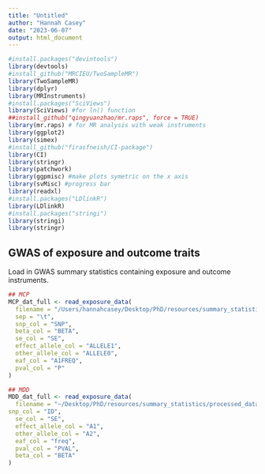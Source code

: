 ```yaml
---
title: "Untitled"
author: "Hannah Casey"
date: "2023-06-07"
output: html_document
---
```


```r

#install.packages("devintools") 
library(devtools)
#install_github("MRCIEU/TwoSampleMR")
library(TwoSampleMR)
library(dplyr)
library(MRInstruments)
#install.packages("SciViews")
library(SciViews) #for ln() function
##install_github("qingyuanzhao/mr.raps", force = TRUE)
library(mr.raps) # for MR analysis with weak instruments
library(ggplot2) 
library(simex)
#install_github("firasfneish/CI-package")
library(CI)
library(stringr)
library(patchwork)
library(ggpmisc) #make plots symetric on the x axis
library(svMisc) #progress bar
library(readxl)
#install.packages("LDlinkR")
library(LDlinkR)
#install.packages("stringi")
library(stringi)
library(stringr)
```


## GWAS of exposure and outcome traits
Load in GWAS summary statistics containing exposure and outcome instruments.

```r

## MCP
MCP_dat_full <- read_exposure_data(
  filename = "/Users/hannahcasey/Desktop/PhD/resources/summary_statistics/raw_data/ChronicPain.stats",
  sep = "\t",
  snp_col = "SNP",
  beta_col = "BETA",
  se_col = "SE",
  effect_allele_col = "ALLELE1",
  other_allele_col = "ALLELE0",
  eaf_col = "A1FREQ",
  pval_col = "P"
)

## MDD
MDD_dat_full <- read_exposure_data(
  filename = "~/Desktop/PhD/resources/summary_statistics/processed_data/MDD.txt",
snp_col = "ID",
  se_col = "SE",
  effect_allele_col = "A1",
  other_allele_col = "A2",
  eaf_col = "freq",
  pval_col = "PVAL",
  beta_col = "BETA"
)

```









